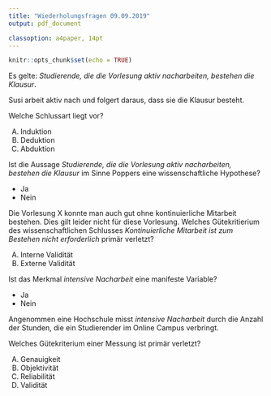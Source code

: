 ```yaml
---
title: "Wiederholungsfragen 09.09.2019"
output: pdf_document

classoption: a4paper, 14pt
---
```


```r
knitr::opts_chunk$set(echo = TRUE)
```

Es gelte: *Studierende, die die Vorlesung aktiv nacharbeiten, bestehen die Klausur*.

Susi arbeit aktiv nach und folgert daraus, dass sie die Klausur besteht.

Welche Schlussart liegt vor?

A.  Induktion
B.  Deduktion
C.  Abduktion

\vspace{2cm}

Ist die Aussage *Studierende, die die Vorlesung aktiv nacharbeiten, bestehen die Klausur* im Sinne Poppers eine wissenschaftliche Hypothese?

- Ja
- Nein

\vspace{2cm}

Die Vorlesung X konnte man auch gut ohne kontinuierliche Mitarbeit bestehen. Dies gilt leider nicht für diese Vorlesung. Welches Gütekritierium des wissenschaftlichen Schlusses *Kontinuierliche Mitarbeit ist zum Bestehen nicht erforderlich* primär verletzt?

A.  Interne Validität
B.  Externe Validität

\vspace{2cm}

Ist das Merkmal *intensive Nacharbeit* eine manifeste Variable?

- Ja
- Nein

\vspace{2cm}

Angenommen eine Hochschule misst *intensive Nacharbeit* durch die Anzahl der Stunden, die ein Studierender im Online Campus verbringt. 

Welches Gütekriterium einer Messung ist primär verletzt?

A.  Genauigkeit
B.  Objektivität
C.  Reliabilität
D.  Validität


